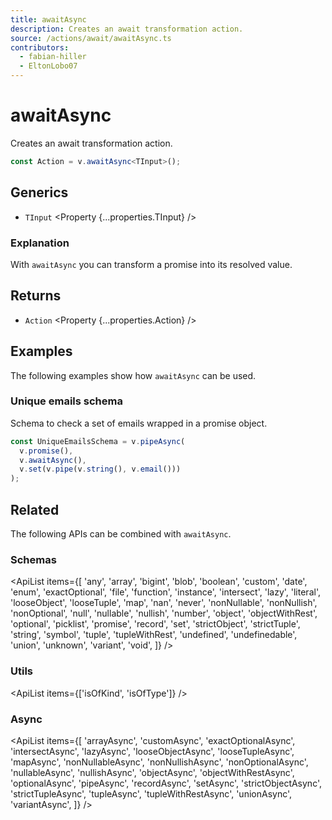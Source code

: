 ```yaml
---
title: awaitAsync
description: Creates an await transformation action.
source: /actions/await/awaitAsync.ts
contributors:
  - fabian-hiller
  - EltonLobo07
---
```



# awaitAsync

Creates an await transformation action.

```ts
const Action = v.awaitAsync<TInput>();
```

## Generics

- `TInput` <Property {...properties.TInput} />

### Explanation

With `awaitAsync` you can transform a promise into its resolved value.

## Returns

- `Action` <Property {...properties.Action} />

## Examples

The following examples show how `awaitAsync` can be used.

### Unique emails schema

Schema to check a set of emails wrapped in a promise object.

```ts
const UniqueEmailsSchema = v.pipeAsync(
  v.promise(),
  v.awaitAsync(),
  v.set(v.pipe(v.string(), v.email()))
);
```

## Related

The following APIs can be combined with `awaitAsync`.

### Schemas

<ApiList
  items={[
    'any',
    'array',
    'bigint',
    'blob',
    'boolean',
    'custom',
    'date',
    'enum',
    'exactOptional',
    'file',
    'function',
    'instance',
    'intersect',
    'lazy',
    'literal',
    'looseObject',
    'looseTuple',
    'map',
    'nan',
    'never',
    'nonNullable',
    'nonNullish',
    'nonOptional',
    'null',
    'nullable',
    'nullish',
    'number',
    'object',
    'objectWithRest',
    'optional',
    'picklist',
    'promise',
    'record',
    'set',
    'strictObject',
    'strictTuple',
    'string',
    'symbol',
    'tuple',
    'tupleWithRest',
    'undefined',
    'undefinedable',
    'union',
    'unknown',
    'variant',
    'void',
  ]}
/>

### Utils

<ApiList items={['isOfKind', 'isOfType']} />

### Async

<ApiList
  items={[
    'arrayAsync',
    'customAsync',
    'exactOptionalAsync',
    'intersectAsync',
    'lazyAsync',
    'looseObjectAsync',
    'looseTupleAsync',
    'mapAsync',
    'nonNullableAsync',
    'nonNullishAsync',
    'nonOptionalAsync',
    'nullableAsync',
    'nullishAsync',
    'objectAsync',
    'objectWithRestAsync',
    'optionalAsync',
    'pipeAsync',
    'recordAsync',
    'setAsync',
    'strictObjectAsync',
    'strictTupleAsync',
    'tupleAsync',
    'tupleWithRestAsync',
    'unionAsync',
    'variantAsync',
  ]}
/>
